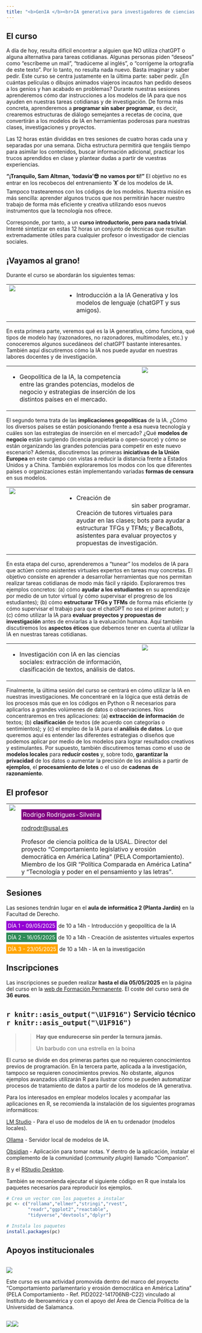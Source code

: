 ```yaml
---
title: "<b>GenIA </b><br>IA generativa para investigadores de ciencias sociales"
---
```


<!-- Para que actualize el repositorio despues de tiempo -->
<!-- git config http.postBuffer 524288000 -->
<!-- git pull -->
<!-- git push -->


<style>
 .side{
    display: inline-block; 
    float: left;
}


</style>


## El curso

A día de hoy, resulta difícil encontrar a alguien que NO utiliza chatGPT o alguna alternativa para tareas cotidianas. Algunas personas piden "deseos" como "escríbeme un mail", "tradúceme al inglés", o "corrígeme la ortografía de este texto". Por lo tanto, no resulta nada nuevo. Basta imaginar y saber pedir. Este curso se centra justamente en la última parte: saber pedir. ¿En cuántas películas o dibujos animados viajeros incautos han pedido deseos a los genios y han acabado en problemas? Durante nuestras sesiones aprenderemos cómo dar instrucciones a los modelos de IA para que nos ayuden en nuestras tareas cotidianas y de investigación. De forma más concreta, aprenderemos a **programar sin saber programar**, es decir, crearemos estructuras de diálogo semejantes a recetas de cocina, que convertirán a los modelos de IA en herramientas poderosas para nuestras clases, investigaciones y proyectos.

Las 12 horas están divididas en tres sesiones de cuatro horas cada una y separadas por una semana. Dicha estructura permitirá que tengáis tiempo para asimilar los contenidos, buscar información adicional, practicar los trucos aprendidos en clase y plantear dudas a partir de vuestras experiencias.

**"¡Tranquilo, Sam Altman, 'todavía'😎 no vamos por ti!"** El objetivo no es entrar en los recobecos del entrenamiento 🏋 de los modelos de IA. Tampoco trastearemos con los códigos de los modelos. Nuestra misión es más sencilla: aprender algunos trucos que nos permitirán hacer nuestro trabajo de forma más eficiente y creativa utilizando esos nuevos instrumentos que la tecnología nos ofrece.

Corresponde, por tanto, a un **curso introductorio, pero para nada trivial**. Intenté sintetizar en estas 12 horas un conjunto de técnicas que resultan extremadamente útiles para cualquier profesor o investigador de ciencias sociales. 


## ¡Vayamos al grano!

Durante el curso se abordarán los siguientes temas:

<table>
<tr>
<td  valign="top" style="width:30%">![](terminator.gif)
</td>
<td>
-   [Introducción a la IA Generativa]{style="background: url(https://s2.svgbox.net/pen-brushes.svg?ic=brush-1&color=orange);"} y los modelos de lenguaje (chatGPT y sus amigos).
</td>
</tr>
</table>

En esta primera parte, veremos qué es la IA generativa, cómo funciona, qué tipos de modelo hay (razonadores, no razonadores, multimodales, etc.) y conoceremos algunos sucedáneos del chatGPT bastante interesantes. También aquí discutiremos cómo la IA nos puede ayudar en nuestras labores docentes y de investigación. 


<table>
<tr>
<td>
-   [Geopolítica de la IA]{style="background: url(https://s2.svgbox.net/pen-brushes.svg?ic=brush-2&color=pink);"}, la competencia entre las grandes potencias, modelos de negocio y estrategias de inserción de los distintos países en el mercado.
</td>
<td  valign="top" style="width:30%">![](strangelove.gif)
</td>
</tr>
</table>

El segundo tema trata de las **implicaciones geopolíticas** de la IA. ¿Cómo los diversos países se están posicionando frente a esa nueva tecnología y cuáles son las estrategias de inserción en el mercado? ¿Qué **modelos de negocio** están surgiendo (licencia propietaria o open-source) y cómo se están organizando las grandes potencias para competir en este nuevo escenario? Además, discutiremos las primeras **iniciativas de la Unión Europea** en este campo con vistas a reducir la distancia frente a Estados Unidos y a China. También exploraremos los modos con los que diferentes países o organizaciones están implementando variadas **formas de censura** en sus modelos.

<table>
<tr>
<td  valign="top" style="width:30%">![](her.gif)
</td>
<td>
-   Creación de [<b>chatBots o asistentes virtuales expertos</b>]{style="background: url(https://s2.svgbox.net/pen-brushes.svg?ic=brush-3&color=purple);color:white"} sin saber programar. Creación de tutores virtuales para ayudar en las clases; bots para ayudar a estructurar TFGs y TFMs; y BecaBots, asistentes para evaluar proyectos y propuestas de investigación.
</td>
</tr>
</table>

En esta etapa del curso, aprenderemos a "tunear" los modelos de IA para que actúen como asistentes virtuales expertos en tareas muy concretas. El objetivo consiste en aprender a desarrollar herramientas que nos permitan realizar tareas cotidianas de modo más fácil y rápido. Exploraremos tres ejemplos concretos: (a) cómo **ayudar a los estudiantes** en su aprendizaje por medio de un tutor virtual (y cómo supervisar el progreso de los estudiantes); (b) cómo **estructurar TFGs y TFMs** de forma más eficiente (y cómo supervisar el trabajo para que el chatGPT no sea el primer autor); y (c) cómo utilizar la IA para **evaluar proyectos y propuestas de investigación** antes de enviarlas a la evaluación humana. Aquí también discutiremos los **aspectos éticos** que debemos tener en cuenta al utilizar la IA en nuestras tareas cotidianas.

<table>
<tr>
<td>
-   [Investigación con IA]{style="background: url(https://s2.svgbox.net/pen-brushes.svg?ic=brush-4&color=skyblue);"} en las ciencias sociales: extracción de información, clasificación de textos, análisis de datos.
</td>
<td  valign="top" style="width:30%">![](type-computer.gif)
</td>
</tr>
</table>

Finalmente, la última sesión del curso se centrará en cómo utilizar la IA en nuestras investigaciones. Me concentraré en la lógica que está detrás de los procesos más que en los códigos en Python o R necesarios para aplicarlos a grandes volúmenes de datos o observaciones. Nos concentraremos en tres aplicaciones: (a) **extracción de información** de textos; (b) **clasificación** de textos (de acuerdo con categorías o sentimientos); y (c) el empleo de la IA para el **análisis de datos**. Lo que queremos aquí es entender las diferentes estrategias o diseños que podemos aplicar por medio de los modelos para lograr resultados creativos y estimulantes. Por supuesto, también discutiremos temas como el uso de **modelos locales** para **reducir costes** y, sobre todo, **garantizar la privacidad** de los datos o aumentar la precisión de los análisis a partir de **ejemplos**, el **procesamiento de lotes** o el uso de **cadenas de razonamiento**.

## El profesor

<table cellpadding="4">
  <tr>
    <td valign="top">![](foto_rodrigo2.jpg)</td>
    <td valign="top">[Rodrigo Rodrigues-Silveira ]{style="background-color:purple;color:white;padding:4px;"}

[rodrodr\@usal.es](mailto:rodrodr@usal.es)

Profesor de ciencia política de la USAL. Director del proyecto "Comportamiento legislativo y erosión democrática en América Latina" (PELA Comportamiento). Miembro de los GIR "Política Comparada en América Latina" y "Tecnología y poder en el pensamiento y las letras".
</td>
</tr>
</table>


## Sesiones

Las sesiones tendrán lugar en el **aula de informática 2 (Planta Jardín)** en la Facultad de Derecho.

[DÍA 1 - 09/05/2025]{style="background-color:darkviolet;color:white;padding:4px;"} de 10 a 14h - Introducción y geopolítica de la IA

[DÍA 2 - 16/05/2025]{style="background-color:seagreen;color:white;padding:4px; "} de 10 a 14h - Creación de asistentes virtuales expertos

[DÍA 3 - 23/05/2025]{style="background-color:orange;color:white;padding:4px; "} de 10 a 14h - IA en la investigación

## Inscripciones

Las inscripciones se pueden realizar **hasta el día 05/05/2025** en la página del curso en la [web de Formación Permanente](https://vaporetto.usal.es/preactform/detalleCurso?codigo_curso=6361&ano_academico=2025&convocatoria=1). El coste del curso será de **36 euros**. 


## `r knitr::asis_output("\U1F916")` Servicio técnico `r knitr::asis_output("\U1F916")`

>> **Hay que endurecerse sin perder la ternura jamás.**
>>
>> Un barbudo con una estrella en la boina


El curso se divide en dos primeras partes que no requieren conocimientos previos de programación. En la tercera parte, aplicada a la investigación, tampoco se requieren conocimientos previos. No obstante, algunos ejemplos avanzados utilizarán R para ilustrar cómo se pueden automatizar procesos de tratamiento de datos a partir de los modelos de IA generativa.

Para los interesados en emplear modelos locales y acompañar las aplicaciones en R, se recomienda la instalación de los siguientes programas informáticos:

[LM Studio](https://lmstudio.ai/) - Para el uso de modelos de IA en tu ordenador (modelos locales).

[Ollama](https://ollama.com/) - Servidor local de modelos de IA.

[Obsidian](https://obsidian.md/) - Aplicación para tomar notas. Y dentro de la aplicación, instalar el complemento de la comunidad (*community plugin*) llamado "Companion".

[R](https://cran.r-project.org/) y el [RStudio Desktop](https://posit.co/downloads/).

También se recomienda ejecutar el siguiente código en R que instala los paquetes necesarios para reproducir los ejemplos.

```r

# Crea un vector con los paquetes a instalar
pc <- c("rollama","ellmer","stringi","rvest",
        "readr","ggplot2","reactable",
        "tidyverse","devtools","dplyr")

# Instala los paquetes
install.packages(pc)

```

## Apoyos institucionales


<div>
<div class="side">
[![](logo_pela.png){fig-align="center"}](https://oir.org.es/pela/)

Este curso es una actividad promovida dentro del marco del proyecto "Comportamiento parlamentario y erosión democrática en América Latina" (PELA Comportamiento - Ref. PID2022-141706NB-C22) vinculado al Instituto de Iberoamérica y con el apoyo del Área de Ciencia Política de la Universidad de Salamanca.
</div>
<div class="side">
[![](logo-instituto.png)](https://iberoame.usal.es/)
</div>
<div class="side">
[![](cpa.jpg)](https://acpa-usal.com/)
</div>
<div>
